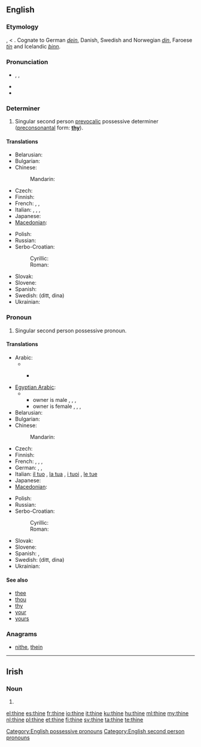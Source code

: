 ==English==
{{wikipedia}}

===Etymology===
{{etyl|enm}} {{term|thyn|lang=enm}}, {{term|þyn|lang=enm}} < {{etyl|ang}} {{term|þin|þīn|lang=ang}}. Cognate to German ''[[dein]]'', Danish, Swedish and Norwegian ''[[din]]'', Faroese ''[[tín]]'' and Icelandic ''[[þinn]]''.

===Pronunciation===
* {{a|UK}} {{enPR|<i>th</i>īn}}, {{IPA|/ðaɪn/}}, {{SAMPA|/DaIn/}}
* {{audio|en-us-thine.ogg|Audio (US)}}
* {{rhymes|aɪn}}

===Determiner===
{{en-det|your}}

# {{archaic}} Singular second person [[prevocalic]] possessive determiner ([[preconsonantal]] form: '''[[thy]]''').

====Translations====
{{trans-top|possessive determiner}}
* Belarusian: {{t|be|твой|tr=tvoj|sc=Cyrl}}
* Bulgarian: {{t|bg|твой|tr=tvoj|sc=Cyrl}}
* Chinese:
*: Mandarin: {{t|zh|你|tr=nǐde|alt=你的|sc=Hani}}
* Czech: {{t|cs|tvůj}}
* Finnish: {{t+|fi|sinun}}
* French: {{t+|fr|ton|m|s}}, {{t+|fr|ta|f|s}}, {{t+|fr|tes|p}}
* Italian: {{t+|it|tuo|m|s}}, {{t+|it|tua|f|s}}, {{t+|it|tuoi|m|p}}, {{t+|it|tue|f|p}}
* Japanese: {{t|ja|お前|tr=おまえの, omae-no|alt=お前の|sc=Jpan}}
* [[Macedonian]]: {{t|mk|твој|tr=tvoj|sc=Cyrl}}
{{trans-mid}}
* Polish: {{t|pl|twój}}
* Russian: {{t|ru|твой|tr=tvoj|sc=Cyrl}}
* Serbo-Croatian:
*: Cyrillic: {{t|sh|твој}}
*: Roman: {{t|sh|tvoj}}
* Slovak: {{t|sk|tvoj}}
* Slovene: {{t|sl|tvoj}}
* Spanish: {{t|es|tu}}
* Swedish: {{t+|sv|din}} (ditt, dina)
* Ukrainian: {{t|uk|твій|tr=tvij|sc=Cyrl}}
{{trans-bottom}}

===Pronoun===
{{en-pron|yours}}

# {{archaic}} Singular second person possessive pronoun.

====Translations====
{{trans-top|possessive pronoun}}
* Arabic: 
*** {{qualifier|belonging to one person}} {{t|ar|لك|m|tr=lak|sc=Arab}} {{t|ar|لك|f|tr=laki|sc=Arab}}
*[[Egyptian Arabic]]: 
***owner is male  {{tø|arz|لك|tr=lik|sc=Arab}}, {{tø|arz|بتاعك|m|tr=betaʕak|sc=Arab}},  {{tø|arz|بتاعتاك|f|tr=betaʕtak|sc=Arab}}, {{tø|arz|بتوعاك|p|tr=betoʕak|sc=Arab}}
***owner is female {{tø|arz|لك|tr=liki|sc=Arab}}, {{tø|arz|بتاعك|m|tr=betaʕik|sc=Arab}},  {{tø|arz|بتاعتاك|f|tr=betaʕtik|sc=Arab}}, {{tø|arz|بتوعاك|p|tr=betoʕik|sc=Arab}}
* Belarusian: {{t|be|твой|tr=tvoj|sc=Cyrl}}
* Bulgarian: {{t|bg|твой|tr=tvoj|sc=Cyrl}}
* Chinese:
*: Mandarin: {{t|zh|你|tr=nǐde|alt=你的|sc=Hani}}
* Czech: {{t|cs|tvůj}}
* Finnish: {{t+|fi|sinun}}
* French: {{t+|fr|le tien|m|s}}, {{t+|fr|la tienne|f|s}}, {{t+|fr|les tiens|m|p}}, {{t+|fr|les tiennes|f|p}}
* German: {{t+|de|dein|m|n}}, {{t+|de|deine|f}}, {{t+|de|deine|p}}
* Italian: [[il tuo]] {{m}}{{s}}, [[la tua]] {{f}}{{s}}, [[i tuoi]] {{m}}{{p}}, [[le tue]]
* Japanese: {{t|ja|お前|tr=おまえの, omae-no|alt=お前の|sc=Jpan}}
* [[Macedonian]]: {{t|mk|твој|tr=tvoj|sc=Cyrl}}
{{trans-mid}}
* Polish: {{t|pl|twój}}
* Russian: {{t|ru|твой|tr=tvoj|sc=Cyrl}}
* Serbo-Croatian:
*: Cyrillic: {{t|sh|твој}}
*: Roman: {{t|sh|tvoj}}
* Slovak: {{t|sk|tvoj}}
* Slovene: {{t|sl|tvoj}}
* Spanish: {{t|es|el tuyo|m}}, {{t|es|la tuya|f}}
* Swedish: {{t+|sv|din}} (ditt, dina)
* Ukrainian: {{t|uk|твій|tr=tvij|sc=Cyrl}}
{{trans-bottom}}

====See also====
* [[thee]]
* [[thou]]
* [[thy]]
* [[your]]
* [[yours]]

===Anagrams===
* [[nithe#English|nithe]], [[thein#English|thein]]

[[Category:English possessive pronouns]]
[[Category:English second person pronouns]]

----

==Irish==

===Noun===
{{infl|ga|mutated noun}}

# {{mutation of|tine|lang=ga}}

[[el:thine]]
[[es:thine]]
[[fr:thine]]
[[io:thine]]
[[it:thine]]
[[ku:thine]]
[[hu:thine]]
[[ml:thine]]
[[my:thine]]
[[nl:thine]]
[[pl:thine]]
[[et:thine]]
[[fi:thine]]
[[sv:thine]]
[[ta:thine]]
[[te:thine]]
